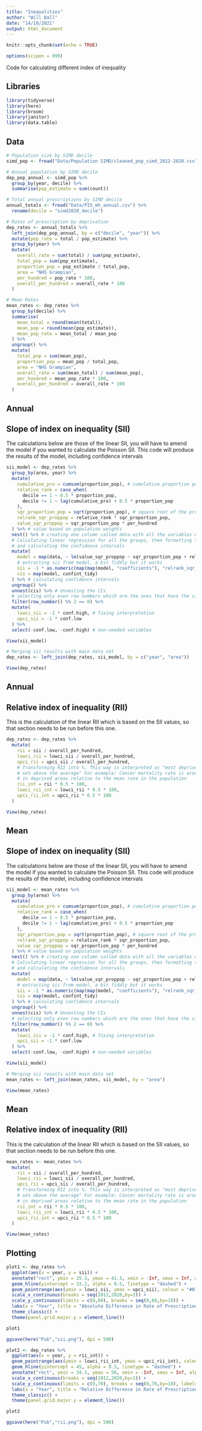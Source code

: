 ---
title: "Inequalities"
author: "Will Ball"
date: "14/10/2021"
output: html_document
---

```{r setup, include=FALSE}
knitr::opts_chunk$set(echo = TRUE)

options(scipen = 999)
```

Code for calculating different index of inequality

## Libraries

```{r libraries, message = FALSE, warning = FALSE}
library(tidyverse)
library(here)
library(broom)
library(janitor)
library(data.table)
```

## Data

```{r data, message = FALSE, warning = FALSE}
# Population size by SIMD decile
simd_pop <- fread("Data/Population SIMD/cleaned_pop_simd_2012-2020.csv")

# Annual population by SIMD decile
dep_pop_annual <- simd_pop %>%
  group_by(year, decile) %>%
  summarise(pop_estimate = sum(count))

# Total annual prescriptions by SIMD decile
annual_totals <- fread("Data/PIS_mh_annual.csv") %>%
  rename(decile = "simd2020_decile")

# Rates of prescription by deprivation
dep_rates <- annual_totals %>%
  left_join(dep_pop_annual, by = c("decile", "year")) %>%
  mutate(pop_rate = total / pop_estimate) %>%
  group_by(year) %>%
  mutate(
    overall_rate = sum(total) / sum(pop_estimate),
    total_pop = sum(pop_estimate),
    proportion_pop = pop_estimate / total_pop,
    area = "NHS Grampian",
    per_hundred = pop_rate * 100,
    overall_per_hundred = overall_rate * 100
  )

# Mean Rates
mean_rates <- dep_rates %>%
  group_by(decile) %>%
  summarise(
    mean_total = round(mean(total)),
    mean_pop = round(mean(pop_estimate)),
    mean_pop_rate = mean_total / mean_pop
  ) %>%
  ungroup() %>%
  mutate(
    total_pop = sum(mean_pop),
    proportion_pop = mean_pop / total_pop,
    area = "NHS Grampian",
    overall_rate = sum(mean_total) / sum(mean_pop),
    per_hundred = mean_pop_rate * 100,
    overall_per_hundred = overall_rate * 100
  )
```

## Annual
## Slope of index on inequality (SII)

The calculations below are those of the linear SII, you will have to amend the model if you wanted to calculate the Poisson SII. This code will produce the results of the model, including confidence intervals

```{r chunk 1, message = FALSE, warning = FALSE}
sii_model <- dep_rates %>%
  group_by(area, year) %>%
  mutate(
    cumulative_pro = cumsum(proportion_pop), # cumulative proportion population for each area
    relative_rank = case_when(
      decile == 1 ~ 0.5 * proportion_pop,
      decile != 1 ~ lag(cumulative_pro) + 0.5 * proportion_pop
    ),
    sqr_proportion_pop = sqrt(proportion_pop), # square root of the proportion of the population in each SIMD
    relrank_sqr_proppop = relative_rank * sqr_proportion_pop,
    value_sqr_proppop = sqr_proportion_pop * per_hundred
  ) %>% # value based on population weights
  nest() %>% # creating one column called data with all the variables not in the grouping
  # Calculating linear regression for all the groups, then formatting the results
  # and calculating the confidence intervals
  mutate(
    model = map(data, ~ lm(value_sqr_proppop ~ sqr_proportion_pop + relrank_sqr_proppop + 0, data = .)),
    # extracting sii from model, a bit fiddly but it works
    sii = -1 * as.numeric(map(map(model, "coefficients"), "relrank_sqr_proppop")),
    cis = map(model, confint_tidy)
  ) %>% # calculating confidence intervals
  ungroup() %>%
  unnest(cis) %>% # Unnesting the CIs
  # selecting only even row numbers which are the ones that have the sii cis
  filter(row_number() %% 2 == 0) %>%
  mutate(
    lowci_sii = -1 * conf.high, # fixing interpretation
    upci_sii = -1 * conf.low
  ) %>%
  select(-conf.low, -conf.high) # non-needed variables

View(sii_model)

# Merging sii results with main data set
dep_rates <- left_join(dep_rates, sii_model, by = c("year", "area"))

View(dep_rates)
```

## Annual
## Relative index of inequality (RII)

This is the calculation of the linear RII which is based on the SII values, so that section needs to be run before this one.

```{r RII, message = FALSE, warning = FALSE}
dep_rates <- dep_rates %>%
  mutate(
    rii = sii / overall_per_hundred,
    lowci_rii = lowci_sii / overall_per_hundred,
    upci_rii = upci_sii / overall_per_hundred,
    # Transforming RII into %. This way is interpreted as "most deprived areas are
    # xx% above the average" For example: Cancer mortality rate is around 55% higher
    # in deprived areas relative to the mean rate in the population
    rii_int = rii * 0.5 * 100,
    lowci_rii_int = lowci_rii * 0.5 * 100,
    upci_rii_int = upci_rii * 0.5 * 100
  )

View(dep_rates)
```

## Mean
## Slope of index on inequality (SII)

The calculations below are those of the linear SII, you will have to amend the model if you wanted to calculate the Poisson SII. This code will produce the results of the model, including confidence intervals

```{r chunk 1, message = FALSE, warning = FALSE}
sii_model <- mean_rates %>%
  group_by(area) %>%
  mutate(
    cumulative_pro = cumsum(proportion_pop), # cumulative proportion population for each area
    relative_rank = case_when(
      decile == 1 ~ 0.5 * proportion_pop,
      decile != 1 ~ lag(cumulative_pro) + 0.5 * proportion_pop
    ),
    sqr_proportion_pop = sqrt(proportion_pop), # square root of the proportion of the population in each SIMD
    relrank_sqr_proppop = relative_rank * sqr_proportion_pop,
    value_sqr_proppop = sqr_proportion_pop * per_hundred
  ) %>% # value based on population weights
  nest() %>% # creating one column called data with all the variables not in the grouping
  # Calculating linear regression for all the groups, then formatting the results
  # and calculating the confidence intervals
  mutate(
    model = map(data, ~ lm(value_sqr_proppop ~ sqr_proportion_pop + relrank_sqr_proppop + 0, data = .)),
    # extracting sii from model, a bit fiddly but it works
    sii = -1 * as.numeric(map(map(model, "coefficients"), "relrank_sqr_proppop")),
    cis = map(model, confint_tidy)
  ) %>% # calculating confidence intervals
  ungroup() %>%
  unnest(cis) %>% # Unnesting the CIs
  # selecting only even row numbers which are the ones that have the sii cis
  filter(row_number() %% 2 == 0) %>%
  mutate(
    lowci_sii = -1 * conf.high, # fixing interpretation
    upci_sii = -1 * conf.low
  ) %>%
  select(-conf.low, -conf.high) # non-needed variables

View(sii_model)

# Merging sii results with main data set
mean_rates <- left_join(mean_rates, sii_model, by = "area")

View(mean_rates)
```

## Mean
## Relative index of inequality (RII)

This is the calculation of the linear RII which is based on the SII values, so that section needs to be run before this one.

```{r RII, message = FALSE, warning = FALSE}
mean_rates <- mean_rates %>%
  mutate(
    rii = sii / overall_per_hundred,
    lowci_rii = lowci_sii / overall_per_hundred,
    upci_rii = upci_sii / overall_per_hundred,
    # Transforming RII into %. This way is interpreted as "most deprived areas are
    # xx% above the average" For example: Cancer mortality rate is around 55% higher
    # in deprived areas relative to the mean rate in the population
    rii_int = rii * 0.5 * 100,
    lowci_rii_int = lowci_rii * 0.5 * 100,
    upci_rii_int = upci_rii * 0.5 * 100
  )

View(mean_rates)
```

## Plotting

```{r}
plot1 <- dep_rates %>% 
  ggplot(aes(x = year, y = sii)) +
  annotate("rect", ymin = 25.3, ymax = 41.3, xmin = -Inf, xmax = Inf, alpha = 0.3, fill = "light blue") +
  geom_hline(yintercept = 33.2, alpha = 0.5, linetype = "dashed") +
  geom_pointrange(aes(ymin = lowci_sii, ymax = upci_sii), colour = "#012866", size = 0.5) +
  scale_x_continuous(breaks = seq(2012,2020,by=1)) +
  scale_y_continuous(limits = c(0,60), breaks = seq(0,60,by=10)) +
  labs(x = "Year", title = "Absolute Difference in Rate of Prescription per 100 people", y = "Slope Index of Inequality", caption = "Source: NHS Grampian PIS") +
  theme_classic() +
  theme(panel.grid.major.y = element_line())

plot1

ggsave(here("Pub","sii.png"), dpi = 500)

plot2 <- dep_rates %>% 
  ggplot(aes(x = year, y = rii_int)) +
  geom_pointrange(aes(ymin = lowci_rii_int, ymax = upci_rii_int), colour = "#012866", size = 0.5) +
  geom_hline(yintercept = 45, alpha = 0.5, linetype = "dashed") +
  annotate("rect", ymin = 34.3, ymax = 56, xmin = -Inf, xmax = Inf, alpha = 0.3, fill = "light blue") +
  scale_x_continuous(breaks = seq(2012,2020,by=1)) +
  scale_y_continuous(limits = c(0,70), breaks = seq(0,70,by=10), labels = function(x) paste0("+", x, "%")) +
  labs(x = "Year", title = "Relative Difference in Rate of Prescription\nfor Most Deprived Areas Compared to Average", y = "Relative Index of Inequality", caption = "Source: NHS Grampian PIS") +
  theme_classic() +
  theme(panel.grid.major.y = element_line())

plot2

ggsave(here("Pub","rii.png"), dpi = 500)
```

